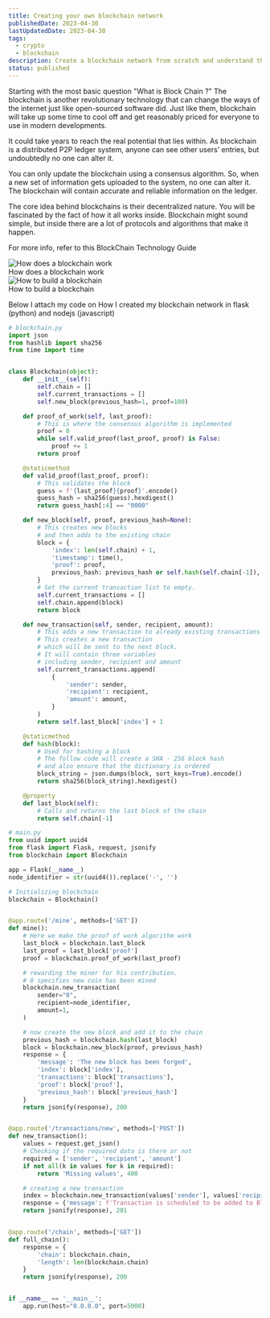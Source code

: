 ```yaml
---
title: Creating your own blockchain network
publishedDate: 2023-04-30
lastUpdatedDate: 2023-04-30
tags:
  - crypto
  - blockchain
description: Create a blockchain network from scratch and understand the working of blockchain
status: published
---
```


Starting with the most basic question "What is Block Chain ?"
The blockchain is another revolutionary technology that can change the ways of the internet just like open-sourced software did. Just like them, blockchain will take up some time to cool off and get reasonably priced for everyone to use in modern developments.

It could take years to reach the real potential that lies within. As blockchain is a distributed P2P ledger system, anyone can see other users’ entries, but undoubtedly no one can alter it.

You can only update the blockchain using a consensus algorithm. So, when a new set of information gets uploaded to the system, no one can alter it. The blockchain will contain accurate and reliable information on the ledger.

The core idea behind blockchains is their decentralized nature. You will be fascinated by the fact of how it all works inside. Blockchain might sound simple, but inside there are a lot of protocols and algorithms that make it happen.

For more info, refer to this BlockChain Technology Guide

<img src="/blockchain1.webp" alt="How does a blockchain work" />
<figcaption>How does a blockchain work</figcaption>

<img src="/blockchain2.webp" alt="How to build a blockchain" />
<figcaption>How to build a blockchain</figcaption>

Below I attach my code on How I created my blockchain network in flask (python) and nodejs (javascript)

```py title="blockchain.py"
# blockchain.py
import json
from hashlib import sha256
from time import time


class Blockchain(object):
    def __init__(self):
        self.chain = []
        self.current_transactions = []
        self.new_block(previous_hash=1, proof=100)

    def proof_of_work(self, last_proof):
        # This is where the consensus algorithm is implemented
        proof = 0
        while self.valid_proof(last_proof, proof) is False:
            proof += 1
        return proof

    @staticmethod
    def valid_proof(last_proof, proof):
        # This validates the block
        guess = f'{last_proof}{proof}'.encode()
        guess_hash = sha256(guess).hexdigest()
        return guess_hash[:4] == "0000"

    def new_block(self, proof, previous_hash=None):
        # This creates new blocks
        # and then adds to the existing chain
        block = {
            'index': len(self.chain) + 1,
            'timestamp': time(),
            'proof': proof,
            previous_hash: previous_hash or self.hash(self.chain[-1]),
        }
        # Set the current transaction list to empty.
        self.current_transactions = []
        self.chain.append(block)
        return block

    def new_transaction(self, sender, recipient, amount):
        # This adds a new transaction to already existing transactions
        # This creates a new transaction
        # which will be sent to the next block.
        # It will contain three variables
        # including sender, recipient and amount
        self.current_transactions.append(
            {
                'sender': sender,
                'recipient': recipient,
                'amount': amount,
            }
        )
        return self.last_block['index'] + 1

    @staticmethod
    def hash(block):
        # Used for hashing a block
        # The follow code will create a SHA - 256 block hash
        # and also ensure that the dictionary is ordered
        block_string = json.dumps(block, sort_keys=True).encode()
        return sha256(block_string).hexdigest()

    @property
    def last_block(self):
        # Calls and returns the last block of the chain
        return self.chain[-1]
```

```py title="main.py"
# main.py
from uuid import uuid4
from flask import Flask, request, jsonify
from blockchain import Blockchain

app = Flask(__name__)
node_identifier = str(uuid4()).replace('-', '')

# Initializing blockchain
blockchain = Blockchain()


@app.route('/mine', methods=['GET'])
def mine():
    # Here we make the proof of work algorithm work
    last_block = blockchain.last_block
    last_proof = last_block['proof']
    proof = blockchain.proof_of_work(last_proof)

    # rewarding the miner for his contribution.
    # 0 specifies new coin has been mined
    blockchain.new_transaction(
        sender="0",
        recipient=node_identifier,
        amount=1,
    )

    # now create the new block and add it to the chain
    previous_hash = blockchain.hash(last_block)
    block = blockchain.new_block(proof, previous_hash)
    response = {
        'message': 'The new block has been forged',
        'index': block['index'],
        'transactions': block['transactions'],
        'proof': block['proof'],
        'previous_hash': block['previous_hash']
    }
    return jsonify(response), 200


@app.route('/transactions/new', methods=['POST'])
def new_transaction():
    values = request.get_json()
    # Checking if the required data is there or not
    required = ['sender', 'recipient', 'amount']
    if not all(k in values for k in required):
        return 'Missing values', 400

    # creating a new transaction
    index = blockchain.new_transaction(values['sender'], values['recipient'], values['amount'])
    response = {'message': f'Transaction is scheduled to be added to Block No. {index}'}
    return jsonify(response), 201


@app.route('/chain', methods=['GET'])
def full_chain():
    response = {
        'chain': blockchain.chain,
        'length': len(blockchain.chain)
    }
    return jsonify(response), 200


if __name__ == '__main__':
    app.run(host="0.0.0.0", port=5000)
```
